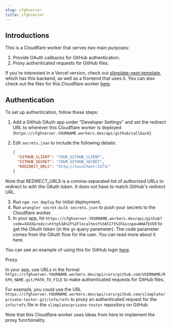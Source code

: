 ```yaml
---
slug: cfghserver
title: cfghserver
---
```

## Introductions

This is a Cloudflare worker that serves two main purposes:

1.  Provide OAuth callbacks for GitHub authentication.
2.  Proxy authenticated requests for GitHub files.

If you're interested in a Vercel version, check out [slimplate-next-template](https://github.com/slimplate/slimplate-next-template), which has this backend, as well as a frontend that uses it. You can also check out the files for this Cloudflare worker [here](https://github.com/slimplate/cfghserver).

## Authentication

To set up authentication, follow these steps:

1.  Add a GitHub OAuth app under "Developer Settings" and set the redirect URL to wherever this Cloudflare worker is deployed (`https://cfghserver.YOURNAME.workers.dev/api/github/callback`).

2.  Edit `secrets.json` to include the following details:

    ```json
    {
      "GITHUB_CLIENT": "YOUR_GITHUB_CLIENT",
      "GITHUB_SECRET": "YOUR_GITHUB_SECRET",
      "REDIRECT_URLS": "http://localhost:5173/"
    }
    ```

Note that REDIRECT\_URLS is a comma-separated list of authorized URLs to redirect to with the OAuth token. It does not have to match GitHub's redirect URL.

3.  Run `npm run deploy` for initial deployment.
4.  Run `wrangler secret:bulk secrets.json` to push your secrets to the Cloudflare worker.
5.  In your app, hit `https://cfghserver.YOURNAME.workers.dev/api/github?code=XXXX&redir=http%3A%2F%2Flocalhost%3A5173%2F&scope=WHATEVER` to get the OAuth token (in the `gh` query parameter). The code parameter comes from the OAuth flow for the user. You can read more about it here.

You can see an example of using this for GitHub login [here](https://github.com/slimplate/slimplate-next-template).

Proxy

In your app, use URLs in the format `https://cfghserver.YOURNAME.workers.dev/api/cors/github.com/USERNAME/REPO_NAME.git/PATH_TO_FILE` to make authenticated requests for GitHub files.

For example, you could use the URL `https://cfghserver.YOURNAME.workers.dev/api/cors/github.com/slimplate/private-tester.git/info/refs` to proxy an authenticated request for the `info/refs` file in the `slimplate/private-tester` repository on GitHub.

Note that this Cloudflare worker uses ideas from here to implement the proxy functionality.
